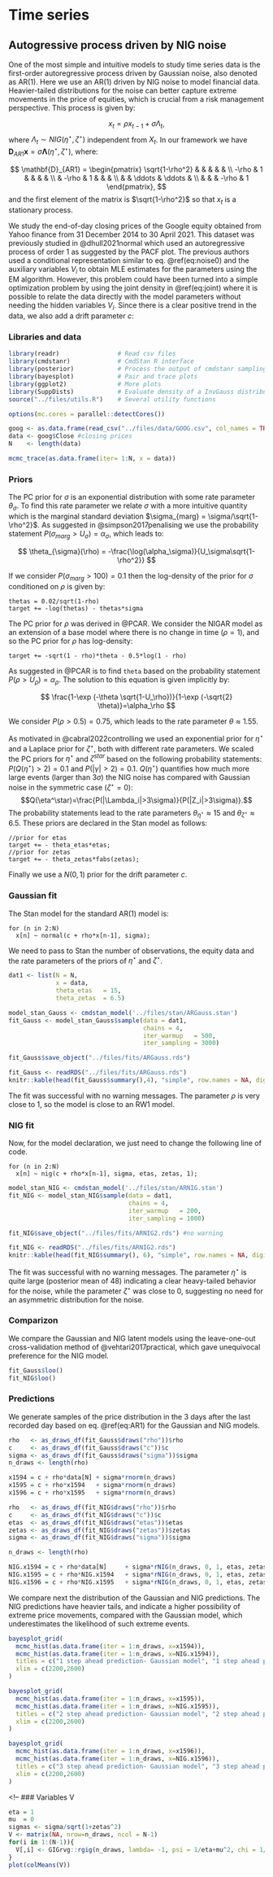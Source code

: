 # Time series

## Autogressive process driven by NIG noise

One of the most simple and intuitive models to study time series data is the first-order autoregressive process driven by Gaussian noise, also denoted as AR(1). Here we use an AR(1) driven by NIG noise to model financial data. Heavier-tailed distributions for the noise can better capture extreme movements in the price of equities, which is crucial from a risk management perspective. This process is given by:


$$
x_t = \rho x_{t-1} + \sigma\Lambda_t,
$$
where $\Lambda_t \sim NIG(\eta^\star,\zeta^\star)$ independent from $X_t$. In our framework we have $\mathbf{D}_{AR1}\mathbf{x}=\sigma\mathbf{\Lambda}(\eta^\star,\zeta^\star)$, where:

$$
\mathbf{D}_{AR1} = \begin{pmatrix}
\sqrt{1-\rho^2} &   &  & & & \\
-\rho & 1 &  &  & & \\
  & -\rho & 1 &  & & \\
 &  & \ddots & \ddots   & \\
 &  &  &  -\rho & 1
\end{pmatrix}, 
$$
and the first element of the matrix is $\sqrt{1-\rho^2}$ so that $x_t$ is a stationary process.

We study the end-of-day closing prices of the Google equity obtained from Yahoo finance from 31 December 2014 to 30 April 2021. This dataset was previously studied in @dhull2021normal which used an autoregressive process of order 1 as suggested by the PACF plot. The previous authors used a conditional representation similar to eq. \@ref(eq:noise0) and the auxiliary variables $V_i$ to obtain MLE estimates for the parameters using the EM algorithm. However, this problem could have been turned into a simple optimization problem by using the joint density in \@ref(eq:joint) where it is possible to relate the data directly with the model parameters without needing the hidden variables $V_i$. Since there is a clear positive trend in the data, we also add a drift parameter $c$:

\begin{equation}
x_t = c +\rho x_{t-1} + \sigma\Lambda_t,
(\#eq:AR1)
\end{equation}

### Libraries and data

```r
library(readr)                # Read csv files
library(cmdstanr)             # CmdStan R interface
library(posterior)            # Process the output of cmdstanr sampling
library(bayesplot)            # Pair and trace plots
library(ggplot2)              # More plots
library(SuppDists)            # Evaluate density of a InvGauss distribution
source("../files/utils.R")    # Several utility functions

options(mc.cores = parallel::detectCores())
```

```r
goog <- as.data.frame(read_csv("../files/data/GOOG.csv", col_names = TRUE))
data <- goog$Close #closing prices
N    <- length(data)

mcmc_trace(as.data.frame(iter= 1:N, x = data))
```

### Priors

The PC prior for $\sigma$ is an exponential distribution with some rate parameter $\theta_\sigma$.  To find this rate parameter we relate $\sigma$ with a more intuitive quantity which is the marginal standard deviation $\sigma_{marg} = \sigma/\sqrt{1-\rho^2}$. As suggested in @simpson2017penalising we use the probability statement $P(\sigma_{marg}>U_\sigma)=\alpha_\sigma$, which leads to:

$$
\theta_{\sigma}(\rho) = -\frac{\log(\alpha_\sigma)}{U_\sigma\sqrt{1-\rho^2}}
$$

If we consider $P(\sigma_{marg}>100)=0.1$ then the log-density of the prior for $\sigma$ conditioned on $\rho$ is given by:

```{}
thetas = 0.02/sqrt(1-rho)
target += -log(thetas) - thetas*sigma
```

The PC prior for $\rho$ was derived in @PCAR. We consider the NIGAR model as an extension of a base model where there is no change in time ($\rho=1$), and so the PC prior for $\rho$ has log-density:

```{}
target += -sqrt(1 - rho)*theta - 0.5*log(1 - rho)
```

As suggested in @PCAR is to find `theta` based on the probability statement $P(\rho>U_\rho)=\alpha_\rho$. The solution to this equation is given implicitly by:

$$
\frac{1-\exp (-\theta \sqrt{1-U_\rho})}{1-\exp (-\sqrt{2} \theta)}=\alpha_\rho
$$

We consider $P(\rho>0.5)=0.75$, which leads to the rate parameter $\theta \approx 1.55$.

As motivated in @cabral2022controlling we used an exponential prior for $\eta^\star$ and a Laplace prior for $\zeta^\star$, both with different rate parameters. We scaled the PC priors for $\eta^\star$ and $\zeta^{star}$ based on the following probability statements: $P(Q(\eta^\star)>2)=0.1$ and $P(|\gamma|>2)=0.1$. $Q(\eta^\star)$ quantifies how much more large events (larger than $3\sigma$) the NIG noise has compared with Gaussian noise in the symmetric case ($\zeta^\star=0$): $$Q(\eta^\star)=\frac{P(|\Lambda_i|>3\sigma)}{P(|Z_i|>3\sigma)}.$$
The probability statements lead to the rate parameters $\theta_{\eta^\star}\approx 15$ and $\theta_{\zeta^\star} \approx 6.5$. These priors are declared in the Stan model as follows:

```{}
//prior for etas
target += - theta_etas*etas;
//prior for zetas
target += - theta_zetas*fabs(zetas);
```

Finally we use a $N(0,1)$ prior for the drift parameter $c$.


### Gaussian fit

The Stan model for the standard AR(1) model is:

```{}
for (n in 2:N)
  x[n] ~ normal(c + rho*x[n-1], sigma);
```   

We need to pass to Stan the number of observations, the equity data and the rate parameters of the priors of $\eta^\star$ and $\zeta^\star$.

```r
dat1 <- list(N = N,
             x = data,
             theta_etas   = 15,
             theta_zetas  = 6.5)
```

```r
model_stan_Gauss <- cmdstan_model('../files/stan/ARGauss.stan')
fit_Gauss <- model_stan_Gauss$sample(data = dat1, 
                                     chains = 4, 
                                     iter_warmup   = 500, 
                                     iter_sampling = 3000)

fit_Gauss$save_object("../files/fits/ARGauss.rds")
```

```r
fit_Gauss <- readRDS("../files/fits/ARGauss.rds")
knitr::kable(head(fit_Gauss$summary(),4), "simple", row.names = NA, digits=2)
```
The fit was successful with no warning messages. The parameter $\rho$ is very close to 1, so the model is close to an RW1 model. 

### NIG fit

Now, for the model declaration, we just need to change the following line of code.
```{}
for (n in 2:N)
  x[n] ~ nig(c + rho*x[n-1], sigma, etas, zetas, 1);
```

```r
model_stan_NIG <- cmdstan_model('../files/stan/ARNIG.stan')
fit_NIG <- model_stan_NIG$sample(data = dat1, 
                                 chains = 4, 
                                 iter_warmup   = 200, 
                                 iter_sampling = 1000)

fit_NIG$save_object("../files/fits/ARNIG2.rds") #no warning
```

```r
fit_NIG <- readRDS("../files/fits/ARNIG2.rds")
knitr::kable(head(fit_NIG$summary(), 6), "simple", row.names = NA, digits=2)
```

The fit was successful with no warning messages. The parameter $\eta^\star$ is quite large (posterior mean of 48) indicating a clear heavy-tailed behavior for the noise, while the parameter $\zeta^\star$ was close to 0, suggesting no need for an asymmetric distribution for the noise.

### Comparizon

We compare the Gaussian and NIG latent models using the leave-one-out cross-validation method of @vehtari2017practical, which gave unequivocal preference for the NIG model.

```r
fit_Gauss$loo()
fit_NIG$loo()
```


### Predictions

We generate samples of the price distribution in the 3 days after the last recorded day based on eq. \@ref(eq:AR1) for the Gaussian and NIG models.

```r
rho   <- as_draws_df(fit_Gauss$draws("rho"))$rho
c     <- as_draws_df(fit_Gauss$draws("c"))$c
sigma <- as_draws_df(fit_Gauss$draws("sigma"))$sigma
n_draws <- length(rho)

x1594 = c + rho*data[N] + sigma*rnorm(n_draws)
x1595 = c + rho*x1594   + sigma*rnorm(n_draws)
x1596 = c + rho*x1595   + sigma*rnorm(n_draws)
```


```r
rho   <- as_draws_df(fit_NIG$draws("rho"))$rho
c     <- as_draws_df(fit_NIG$draws("c"))$c
etas  <- as_draws_df(fit_NIG$draws("etas"))$etas
zetas <- as_draws_df(fit_NIG$draws("zetas"))$zetas
sigma <- as_draws_df(fit_NIG$draws("sigma"))$sigma

n_draws <- length(rho)

NIG.x1594 = c + rho*data[N]     + sigma*rNIG(n_draws, 0, 1, etas, zetas, h = 1)
NIG.x1595 = c + rho*NIG.x1594   + sigma*rNIG(n_draws, 0, 1, etas, zetas, h = 1)
NIG.x1596 = c + rho*NIG.x1595   + sigma*rNIG(n_draws, 0, 1, etas, zetas, h = 1)
```

We compare next the distribution of the Gaussian and NIG predictions. The NIG predictions have heavier tails, and indicate a higher possibility of extreme price movements, compared with the Gaussian model, which underestimates the likelihood of such extreme events.


```r
bayesplot_grid(
  mcmc_hist(as.data.frame(iter = 1:n_draws, x=x1594)),
  mcmc_hist(as.data.frame(iter = 1:n_draws, x=NIG.x1594)),
  titles = c("1 step ahead prediction- Gaussian model", "1 step ahead prediction - NIG model"),
  xlim = c(2200,2600)
)

bayesplot_grid(
  mcmc_hist(as.data.frame(iter = 1:n_draws, x=x1595)),
  mcmc_hist(as.data.frame(iter = 1:n_draws, x=NIG.x1595)),
  titles = c("2 step ahead prediction- Gaussian model", "2 step ahead prediction - NIG model"),
  xlim = c(2200,2600)
)

bayesplot_grid(
  mcmc_hist(as.data.frame(iter = 1:n_draws, x=x1596)),
  mcmc_hist(as.data.frame(iter = 1:n_draws, x=NIG.x1596)),
  titles = c("3 step ahead prediction- Gaussian model", "3 step ahead prediction - NIG model"),
  xlim = c(2200,2600)
)
```

<!--
### Variables V
```r
eta = 1
mu  = 0
sigmas <- sigma/sqrt(1+zetas^2)
V <- matrix(NA, nrow=n_draws, ncol = N-1)
for(i in 1:(N-1)){
  V[,i] <- GIGrvg::rgig(n_draws, lambda= -1, psi = 1/eta+mu^2, chi = 1/eta + (data[i+1]-rho*data[i] - c + sigmas*mu)^2/sigmas^2)
}
plot(colMeans(V))
```
